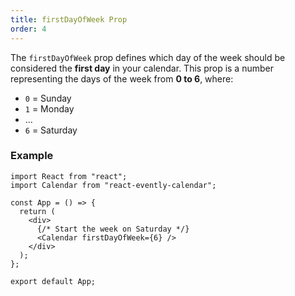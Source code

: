 ```yaml
---
title: firstDayOfWeek Prop
order: 4
---
```


The `firstDayOfWeek` prop defines which day of the week should be considered the **first day** in your calendar.
This prop is a number representing the days of the week from **0 to 6**, where:

- `0` = Sunday
- `1` = Monday
- ...
- `6` = Saturday

### Example

```tsx
import React from "react";
import Calendar from "react-evently-calendar";

const App = () => {
  return (
    <div>
      {/* Start the week on Saturday */}
      <Calendar firstDayOfWeek={6} />
    </div>
  );
};

export default App;
```
